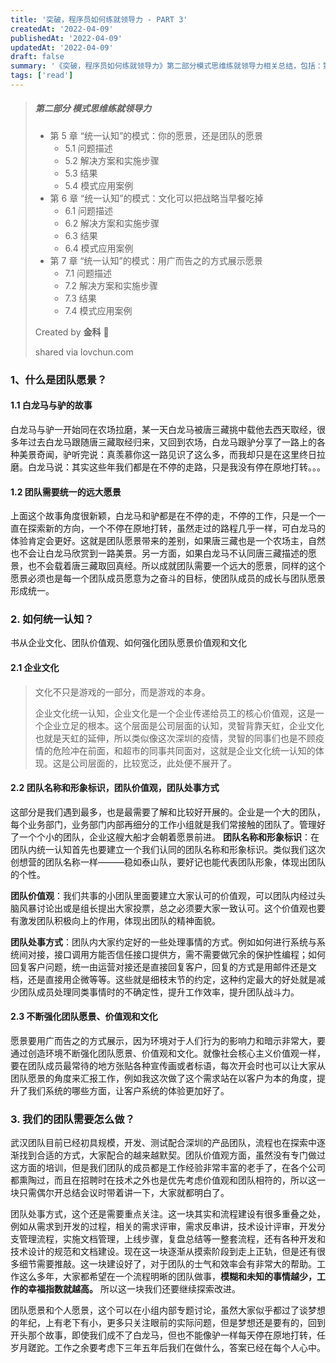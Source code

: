 ```yaml
---
title: '突破，程序员如何练就领导力 - PART 3'
createdAt: '2022-04-09'
publishedAt: '2022-04-09'
updatedAt: '2022-04-09'
draft: false
summary: '《突破，程序员如何练就领导力》第二部分模式思维练就领导力相关总结，包括：第 5 ~ 7 章'
tags: ['read']
---
```


> ##### 第二部分 模式思维练就领导力
>
> - 第 5 章 “统一认知”的模式：你的愿景，还是团队的愿景
>   - 5.1 问题描述
>   - 5.2 解决方案和实施步骤
>   - 5.3 结果
>   - 5.4 模式应用案例
> - 第 6 章 “统一认知”的模式：文化可以把战略当早餐吃掉
>   - 6.1 问题描述
>   - 6.2 解决方案和实施步骤
>   - 6.3 结果
>   - 6.4 模式应用案例
> - 第 7 章 “统一认知”的模式：用广而告之的方式展示愿景
>   - 7.1 问题描述
>   - 7.2 解决方案和实施步骤
>   - 7.3 结果
>   - 7.4 模式应用案例
>
> Created by **金科** :clap:
>
> shared via lovchun.com

### 1、什么是团队愿景？

#### 1.1 白龙马与驴的故事

白龙马与驴一开始同在农场拉磨，某一天白龙马被唐三藏挑中载他去西天取经，很多年过去白龙马跟随唐三藏取经归来，又回到农场，白龙马跟驴分享了一路上的各种美景奇闻，驴听完说：真羡慕你这一路见识了这么多，而我却只是在这里终日拉磨。白龙马说：其实这些年我们都是在不停的走路，只是我没有停在原地打转。。。

#### 1.2 团队需要统一的远大愿景

上面这个故事角度很新颖，白龙马和驴都是在不停的走，不停的工作，只是一个一直在探索新的方向，一个不停在原地打转，虽然走过的路程几乎一样，可白龙马的体验肯定会更好。这就是团队愿景带来的差别，如果唐三藏也是一个农场主，自然也不会让白龙马欣赏到一路美景。另一方面，如果白龙马不认同唐三藏描述的愿景，也不会载着唐三藏取回真经。所以成就团队需要一个远大的愿景，同样的这个愿景必须也是每一个团队成员愿意为之奋斗的目标，使团队成员的成长与团队愿景形成统一。

### 2. 如何统一认知？

书从企业文化、团队价值观、如何强化团队愿景价值观和文化

#### 2.1 企业文化

> 文化不只是游戏的一部分，而是游戏的本身。
>
> 企业文化统一认知，企业文化是一个企业传递给员工的核心价值观，这是一个企业立足的根本。这个层面是公司层面的认知，灵智背靠天虹，企业文化也就是天虹的延伸，所以类似像这次深圳的疫情，灵智的同事们也是不顾疫情的危险冲在前面，和超市的同事共同面对，这就是企业文化统一认知的体现。这是公司层面的，比较宽泛，此处便不展开了。

#### 2.2 团队名称和形象标识，团队价值观，团队处事方式

这部分是我们遇到最多，也是最需要了解和比较好开展的。企业是一个大的团队，每个业务部门，业务部门内部再细分的工作小组就是我们常接触的团队了。管理好了一个个小的团队，企业这艘大船才会朝着愿景前进。
**团队名称和形象标识**：在团队内统一认知首先也要建立一个我们认同的团队名称和形象标识。类似我们这次创想营的团队名称一样———稳如泰山队，要好记也能代表团队形象，体现出团队的个性。

**团队价值观**：我们共事的小团队里面要建立大家认可的价值观，可以团队内经过头脑风暴讨论出或是组长提出大家投票，总之必须要大家一致认可。这个价值观也要有激发团队积极向上的作用，体现出团队的精神面貌。

**团队处事方式**：团队内大家约定好的一些处理事情的方式。例如如何进行系统与系统间对接，接口调用方能否信任接口提供方，需不需要做冗余的保护性编程；如何回复客户问题，统一由运营对接还是直接回复客户，回复的方式是用邮件还是文档，还是直接用企微等等。这些就是细枝末节的约定，这种约定最大的好处就是减少团队成员处理同类事情时的不确定性，提升工作效率，提升团队战斗力。

#### 2.3 不断强化团队愿景、价值观和文化

愿景要用广而告之的方式展示，因为环境对于人们行为的影响力和暗示非常大，要通过创造环境不断强化团队愿景、价值观和文化。就像社会核心主义价值观一样，要在团队成员最常待的地方张贴各种宣传画或者标语，每次开会时也可以让大家从团队愿景的角度来汇报工作，例如我这次做了这个需求站在以客户为本的角度，提升了我们系统的哪些方面，让客户系统的体验更加好了。

### 3. 我们的团队需要怎么做？

武汉团队目前已经初具规模，开发、测试配合深圳的产品团队，流程也在探索中逐渐找到合适的方式，大家配合的越来越默契。团队价值观方面，虽然没有专门做过这方面的培训，但是我们团队的成员都是工作经验非常丰富的老手了，在各个公司都熏陶过，而且在招聘时在技术之外也是优先考虑价值观和团队相符的，所以这一块只需偶尔开总结会议时带着讲一下，大家就都明白了。

团队处事方式，这个还是需要重点关注。这一块其实和流程建设有很多重叠之处，例如从需求到开发的过程，相关的需求评审，需求反串讲，技术设计评审，开发分支管理流程，实施文档管理，上线步骤，复盘总结等一整套流程，还有各种开发和技术设计的规范和文档建设。现在这一块逐渐从摸索阶段到走上正轨，但是还有很多细节需要推敲。这一块建设好了，对于团队的士气和效率会有非常大的帮助。工作这么多年，大家都希望在一个流程明晰的团队做事，**模糊和未知的事情越少，工作的幸福指数就越高。** 所以这一块我们还要继续探索改进。

团队愿景和个人愿景，这个可以在小组内部专题讨论，虽然大家似乎都过了谈梦想的年纪，上有老下有小，更多只关注眼前的实际问题，但是梦想还是要有的，回到开头那个故事，即使我们成不了白龙马，但也不能像驴一样每天停在原地打转，任岁月蹉跎。工作之余要考虑下三年五年后我们在做什么，答案已经在每个人心中。
